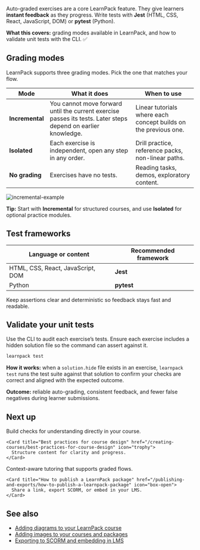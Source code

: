 Auto-graded exercises are a core LearnPack feature. They give learners **instant feedback** as they progress. Write tests with **Jest** (HTML, CSS, React, JavaScript, DOM) or **pytest** (Python).

<Callout type="info">
<b><span style={{color:"#4F46E5"}}>What this covers:</span></b> grading modes available in LearnPack, and how to validate unit tests with the CLI. ✅
</Callout>

## Grading modes

LearnPack supports three grading modes. Pick the one that matches your flow.

| Mode            | What it does                                                                                                  | When to use                                                     |
| --------------- | ------------------------------------------------------------------------------------------------------------- | --------------------------------------------------------------- |
| **Incremental** | You cannot move forward until the current exercise passes its tests. Later steps depend on earlier knowledge. | Linear tutorials where each concept builds on the previous one. |
| **Isolated**    | Each exercise is independent, open any step in any order.                                                     | Drill practice, reference packs, non-linear paths.              |
| **No grading**  | Exercises have no tests.                                                                                      | Reading tasks, demos, exploratory content.                      |

![incremental-example](/images/tutorial.png)

<Callout type="tip">
<b>Tip:</b> Start with <b>Incremental</b> for structured courses, and use <b>Isolated</b> for optional practice modules.
</Callout>

## Test frameworks

| Language or content               | Recommended framework |
| --------------------------------- | --------------------- |
| HTML, CSS, React, JavaScript, DOM | **Jest**              |
| Python                            | **pytest**            |

Keep assertions clear and deterministic so feedback stays fast and readable.

## Validate your unit tests

Use the CLI to audit each exercise’s tests. Ensure each exercise includes a hidden solution file so the command can assert against it.

```bash
learnpack test
```

**How it works:** when a `solution.hide` file exists in an exercise, `learnpack test` runs the test suite against that solution to confirm your checks are correct and aligned with the expected outcome.

<Callout type="success">
<b>Outcome:</b> reliable auto-grading, consistent feedback, and fewer false negatives during learner submissions.
</Callout>

## Next up

<Columns cols={2}>

  <div>
    <Card title="Add quizzes, projects, and tasks" href="/creating-courses/adding-quizzes-projects-and-open-ended-tasks" icon="sparkles">
      Build checks for understanding directly in your course.
    </Card>

    <Card title="Best practices for course design" href="/creating-courses/best-practices-for-course-design" icon="trophy">
      Structure content for clarity and progress.
    </Card>
  </div>

  <div>
    <Card title="How Rigobot works" href="/rigobot/how-rigobot-works" icon="robot">
      Context-aware tutoring that supports graded flows.
    </Card>

    <Card title="How to publish a LearnPack package" href="/publishing-and-exports/how-to-publish-a-learnpack-package" icon="box-open">
      Share a link, export SCORM, or embed in your LMS.
    </Card>
  </div>

</Columns>


## See also

* [Adding diagrams to your LearnPack course](/creating-courses/adding-diagrams-to-your-learnpack-course)
* [Adding images to your courses and packages](/creating-courses/adding-images-to-your-courses-and-packages)
* [Exporting to SCORM and embedding in LMS](/publishing-and-exports/exporting-to-scorm-and-embedding-in-lms)
